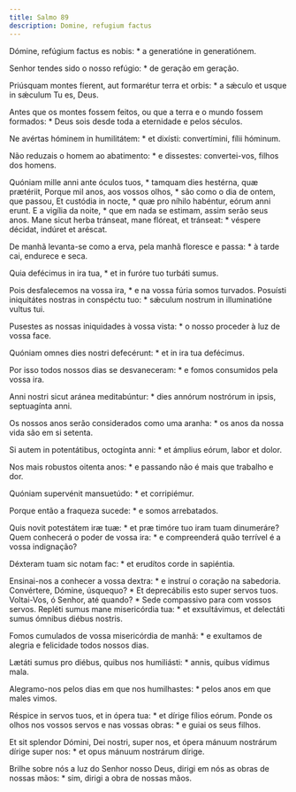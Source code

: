 ```yaml
---
title: Salmo 89
description: Domine, refugium factus
---
```


<div class="side-by-side not-content">

Dómine, refúgium factus es nobis: * a generatióne in generatiónem.

Senhor tendes sido o nosso refúgio: * de geração em geração.

Priúsquam montes fíerent, aut formarétur terra et orbis: * a sǽculo et usque
    in sǽculum Tu es, Deus.

Antes que os montes fossem feitos, ou que a terra e o mundo fossem formados:
    * Deus sois desde toda a eternidade e pelos séculos.

Ne avértas hóminem in humilitátem: * et dixísti: convertímini, fílii
    hóminum.

Não reduzais o homem ao abatimento: * e dissestes: convertei-vos, filhos dos
    homens.

Quóniam mille anni ante óculos tuos, * tamquam dies hestérna, quæ prætériit,
  Porque mil anos, aos vossos olhos, * são como o dia de ontem, que passou,
  Et custódia in nocte, * quæ pro níhilo habéntur, eórum anni erunt.
  E a vigília da noite, * que em nada se estimam, assim serão seus anos.
  Mane sicut herba tránseat, mane flóreat, et tránseat: * véspere décidat,
    indúret et aréscat.

De manhã levanta-se como a erva, pela manhã floresce e passa: * à tarde cai,
    endurece e seca.

Quia defécimus in ira tua, * et in furóre tuo turbáti sumus.

Pois desfalecemos na vossa ira, * e na vossa fúria somos turvados.
  Posuísti iniquitátes nostras in conspéctu tuo: * sǽculum nostrum in
    illuminatióne vultus tui.

Pusestes as nossas iniquidades à vossa vista: * o nosso proceder à luz de
    vossa face.

Quóniam omnes dies nostri defecérunt: * et in ira tua defécimus.

Por isso todos nossos dias se desvaneceram: * e fomos consumidos pela vossa
    ira.

Anni nostri sicut aránea meditabúntur: * dies annórum nostrórum in ipsis,
    septuagínta anni.

Os nossos anos serão considerados como uma aranha: * os anos da nossa vida
    são em si setenta.

Si autem in potentátibus, octogínta anni: * et ámplius eórum, labor et
    dolor.

Nos mais robustos oitenta anos: * e passando não é mais que trabalho e dor.

Quóniam supervénit mansuetúdo: * et corripiémur.

Porque então a fraqueza sucede: * e somos arrebatados.

Quis novit potestátem iræ tuæ: * et præ timóre tuo iram tuam dinumeráre?
  Quem conhecerá o poder de vossa ira: * e compreenderá quão terrível é a
    vossa indignação?

Déxteram tuam sic notam fac: * et erudítos corde in sapiéntia.

Ensinai-nos a conhecer a vossa dextra: * e instruí o coração na sabedoria.
  Convértere, Dómine, úsquequo? * Et deprecábilis esto super servos tuos.
  Voltai-Vos, ó Senhor, até quando? * Sede compassivo para com vossos servos.
  Repléti sumus mane misericórdia tua: * et exsultávimus, et delectáti sumus
    ómnibus diébus nostris.

Fomos cumulados de vossa misericórdia de manhã: * e exultamos de alegria e
    felicidade todos nossos dias.

Lætáti sumus pro diébus, quibus nos humiliásti: * annis, quibus vídimus
    mala.

Alegramo-nos pelos dias em que nos humilhastes: * pelos anos em que males
    vimos.

Réspice in servos tuos, et in ópera tua: * et dírige fílios eórum.
  Ponde os olhos nos vossos servos e nas vossas obras: * e guiai os seus
    filhos.

Et sit splendor Dómini, Dei nostri, super nos, et ópera mánuum nostrárum
    dírige super nos: * et opus mánuum nostrárum dírige.

Brilhe sobre nós a luz do Senhor nosso Deus, dirigi em nós as obras de
    nossas mãos: * sim, dirigi a obra de nossas mãos.

</div>
